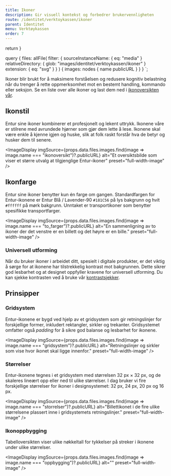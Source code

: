 ```yaml
---
title: Ikoner
description: Gir visuell kontekst og forbedrer brukervennligheten
route: /identitet/verktoykassen/ikoner
parent: Identitet
menu: Verktøykassen
order: 7
---
```



  return <SEO title={props.pageContext.frontmatter.title} description={props.pageContext.frontmatter.description} pathname={props.pageContext.frontmatter.route} />
}

  query {
    files: allFile(
      filter: {
        sourceInstanceName: { eq: "media" }
        relativeDirectory: { glob: "images/identitet/verktoykassen/ikoner" }
        extension: { eq: "svg" }
      }
    ) {
    images: nodes {
      name
      publicURL
    }
    }
  }
`;

<PageHeader />

Ikoner blir brukt for å maksimere forståelsen og redusere kognitiv belastning når du trenger å rette 
oppmerksomhet mot en bestemt handling, kommando eller seksjon. Se en liste over alle ikoner og last 
dem ned i [ikonoversikten vår](/komponenter/ressurser/icons).

## Ikonstil

Entur sine ikoner kombinerer et profesjonelt og lekent uttrykk. Ikonene våre er stilrene med avrundede hjørner 
som gjør dem lette å lese. Ikonene skal være enkle å kjenne igjen og huske, slik at folk raskt forstår 
hva de betyr og husker dem til senere.

<ImageDisplay
  imgSource={props.data.files.images.find(image => image.name === "ikonoversikt")?.publicURL}
  alt="Et oversiktsbilde som viser et større utvalg at tilgjenglige Entur-ikoner"
  preset="full-width-image"
/>

## Ikonfarge

Entur sine ikoner benytter kun én farge om gangen. Standardfargen for Entur-ikonene er Entur 
Blå / Lavender-90 `#181C56` på lys bakgrunn og hvit `#ffffff` på mørk bakgrunn. Unntaket er transportikoner 
som benytter spesifikke transportfarger. 

<ImageDisplay
  imgSource={props.data.files.images.find(image => image.name === "to_farger")?.publicURL}
  alt="En sammenligning av to ikoner der det venstre er en billett og det høyre er en bille."
  preset="full-width-image"
/>

### Universell utforming

Når du bruker ikoner i arbeidet ditt, spesielt i digitale produkter, er det viktig å sørge for 
at ikonene har tilstrekkelig kontrast mot bakgrunnen. Dette sikrer god lesbarhet og at designet 
oppfyller kravene for universell utforming. Du kan sjekke kontrasten ved å bruke vår 
[kontrastsjekker](/universell-utforming/kontrast-sjekker).

## Prinsipper

### Gridsystem

Entur-ikonene er bygd ved hjelp av et gridsystem som gir retningslinjer for forskjellige former, 
inkludert rektangler, sirkler og trekanter. Gridsystemet omfatter også _padding_ for å sikre god 
balanse og lesbarhet for ikonene.

<ImageDisplay 
  imgSource={props.data.files.images.find(image => image.name === "gridsystem")?.publicURL}
  alt="Retningslinjer og sirkler som vise hvor ikonet skal ligge innenfor."
  preset="full-width-image"
/>

### Størrelser

Entur-ikonene tegnes i et gridsystem med størrelsen 32 px × 32 px, og de skaleres lineært opp eller 
ned til ulike størrelser. I dag bruker vi fire forskjellige størrelser for ikoner i designsystemet: 
32 px, 24 px, 20 px og 16 px.
    
<ImageDisplay
  imgSource={props.data.files.images.find(image => image.name === "storrelser")?.publicURL}
  alt="Billettikonet i de fire ulike størrelsene plassert inne i gridsystemets retningslinjer."
  preset="full-width-image"
/>

### Ikonoppbygging

Tabelloversikten viser ulike nøkkeltall for tykkelser på streker i ikonene under ulike størrelser.

<ImageDisplay
  imgSource={props.data.files.images.find(image => image.name === "oppbygging")?.publicURL}
  alt=""
  preset="full-width-image"
/>
